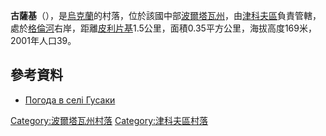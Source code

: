 {{coord|50|12|14|N|34|26|58|E|scale:100000_region:UA|display=title}}

'''古薩基'''（{{lang-uk|Гусаки}}），是[[烏克蘭|烏克蘭]]的村落，位於該國中部[[波爾塔瓦州|波爾塔瓦州]]，由[[津科夫區|津科夫區]]負責管轄，處於[[格倫河_(普肖爾河支流)|格倫河]]右岸，距離[[皮利片基_(津科夫區)|皮利片基]]1.5公里，面積0.35平方公里，海拔高度169米，2001年人口39。

==參考資料==
* [http://weather.in.ua/ua/poltavskaja/6217 Погода в селі Гусаки] {{Wayback|url=http://weather.in.ua/ua/poltavskaja/6217 |date=20201029170826 }}

{{DEFAULTSORT:Гусаки}}
[[Category:波爾塔瓦州村落|Category:波爾塔瓦州村落]]
[[Category:津科夫區村落|Category:津科夫區村落]]


{{Poltava-geo-stub}}